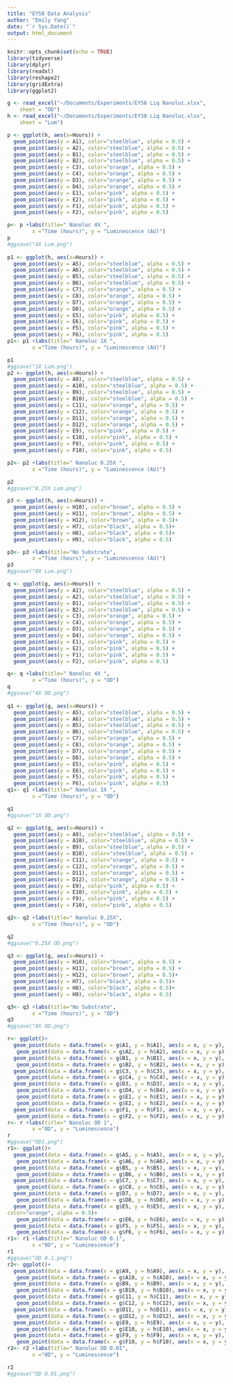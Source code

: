 ```yaml
---
title: "EY58 Data Analysis"
author: "Emily Yang"
date: "`r Sys.Date()`"
output: html_document
---
```


```r
knitr::opts_chunk$set(echo = TRUE)
library(tidyverse)
library(dplyr)
library(readxl)
library(reshape2)
library(gridExtra)
library(ggplot2)

g <- read_excel("~/Documents/Experiments/EY58 Liq Nanoluc.xlsx", 
    sheet = "OD")
h <- read_excel("~/Documents/Experiments/EY58 Liq Nanoluc.xlsx", 
    sheet = "Lum")
```


```r
p <- ggplot(h, aes(x=Hours)) + 
  geom_point(aes(y = A1), color="steelblue", alpha = 0.5) + 
  geom_point(aes(y = A2), color="steelblue", alpha = 0.5) + 
  geom_point(aes(y = B1), color="steelblue", alpha = 0.5) +
  geom_point(aes(y = B2), color="steelblue", alpha = 0.5) + 
  geom_point(aes(y = C3), color="orange", alpha = 0.5) + 
  geom_point(aes(y = C4), color="orange", alpha = 0.5) + 
  geom_point(aes(y = D3), color="orange", alpha = 0.5) +
  geom_point(aes(y = D4), color="orange", alpha = 0.5) + 
  geom_point(aes(y = E1), color="pink", alpha = 0.5) + 
  geom_point(aes(y = E2), color="pink", alpha = 0.5) + 
  geom_point(aes(y = F1), color="pink", alpha = 0.5) +
  geom_point(aes(y = F2), color="pink", alpha = 0.5) 

p<- p +labs(title=" Nanoluc 4X ",
        x ="Time (hours)", y = "Luminescence (AU)")
p
#ggsave("4X Lum.png")
 
p1 <- ggplot(h, aes(x=Hours)) + 
  geom_point(aes(y = A5), color="steelblue", alpha = 0.5) + 
  geom_point(aes(y = A6), color="steelblue", alpha = 0.5) + 
  geom_point(aes(y = B5), color="steelblue", alpha = 0.5) +
  geom_point(aes(y = B6), color="steelblue", alpha = 0.5) +
  geom_point(aes(y = C7), color="orange", alpha = 0.5) + 
  geom_point(aes(y = C8), color="orange", alpha = 0.5) + 
  geom_point(aes(y = D7), color="orange", alpha = 0.5) +
  geom_point(aes(y = D8), color="orange", alpha = 0.5) + 
  geom_point(aes(y = E5), color="pink", alpha = 0.5) + 
  geom_point(aes(y = E6), color="pink", alpha = 0.5) + 
  geom_point(aes(y = F5), color="pink", alpha = 0.5) +
  geom_point(aes(y = F6), color="pink", alpha = 0.5) 
p1<- p1 +labs(title=" Nanoluc 1X ",
        x ="Time (hours)", y = "Luminescence (AU)")

p1
#ggsave("1X Lum.png")
p2 <- ggplot(h, aes(x=Hours)) + 
  geom_point(aes(y = A9), color="steelblue", alpha = 0.5) + 
  geom_point(aes(y = A10), color="steelblue", alpha = 0.5) + 
  geom_point(aes(y = B9), color="steelblue", alpha = 0.5) +
  geom_point(aes(y = B10), color="steelblue", alpha = 0.5) +
  geom_point(aes(y = C11), color="orange", alpha = 0.5) + 
  geom_point(aes(y = C12), color="orange", alpha = 0.5) + 
  geom_point(aes(y = D11), color="orange", alpha = 0.5) +
  geom_point(aes(y = D12), color="orange", alpha = 0.5) +
  geom_point(aes(y = E9), color="pink", alpha = 0.5) + 
  geom_point(aes(y = E10), color="pink", alpha = 0.5) + 
  geom_point(aes(y = F9), color="pink", alpha = 0.5) +
  geom_point(aes(y = F10), color="pink", alpha = 0.5) 

p2<- p2 +labs(title=" Nanoluc 0.25X ",
        x ="Time (hours)", y = "Luminescence (AU)")

p2
#ggsave("0.25X Lum.png")

p3 <- ggplot(h, aes(x=Hours)) + 
  geom_point(aes(y = H10), color="brown", alpha = 0.5) + 
  geom_point(aes(y = H11), color="brown", alpha = 0.5) + 
  geom_point(aes(y = H12), color="brown", alpha = 0.5)+
  geom_point(aes(y = H7), color="black", alpha = 0.5)+
  geom_point(aes(y = H8), color="black", alpha = 0.5)+
  geom_point(aes(y = H9), color="black", alpha = 0.5)

p3<- p3 +labs(title="No Substrate",
        x ="Time (hours)", y = "Luminescence (AU)")
p3
#ggsave("0X Lum.png")
```

```r
q <- ggplot(g, aes(x=Hours)) + 
  geom_point(aes(y = A1), color="steelblue", alpha = 0.5) + 
  geom_point(aes(y = A2), color="steelblue", alpha = 0.5) + 
  geom_point(aes(y = B1), color="steelblue", alpha = 0.5) +
  geom_point(aes(y = B2), color="steelblue", alpha = 0.5) + 
  geom_point(aes(y = C3), color="orange", alpha = 0.5) + 
  geom_point(aes(y = C4), color="orange", alpha = 0.5) + 
  geom_point(aes(y = D3), color="orange", alpha = 0.5) +
  geom_point(aes(y = D4), color="orange", alpha = 0.5) + 
  geom_point(aes(y = E1), color="pink", alpha = 0.5) + 
  geom_point(aes(y = E2), color="pink", alpha = 0.5) + 
  geom_point(aes(y = F1), color="pink", alpha = 0.5) +
  geom_point(aes(y = F2), color="pink", alpha = 0.5) 

q<- q +labs(title=" Nanoluc 4X ",
        x ="Time (hours)", y = "OD")
q
#ggsave("4X OD.png")
 
q1 <- ggplot(g, aes(x=Hours)) + 
  geom_point(aes(y = A5), color="steelblue", alpha = 0.5) + 
  geom_point(aes(y = A6), color="steelblue", alpha = 0.5) + 
  geom_point(aes(y = B5), color="steelblue", alpha = 0.5) +
  geom_point(aes(y = B6), color="steelblue", alpha = 0.5) +
  geom_point(aes(y = C7), color="orange", alpha = 0.5) + 
  geom_point(aes(y = C8), color="orange", alpha = 0.5) + 
  geom_point(aes(y = D7), color="orange", alpha = 0.5) +
  geom_point(aes(y = D8), color="orange", alpha = 0.5) + 
  geom_point(aes(y = E5), color="pink", alpha = 0.5) + 
  geom_point(aes(y = E6), color="pink", alpha = 0.5) + 
  geom_point(aes(y = F5), color="pink", alpha = 0.5) +
  geom_point(aes(y = F6), color="pink", alpha = 0.5) 
q1<- q1 +labs(title=" Nanoluc 1X ",
        x ="Time (hours)", y = "OD")

q1
#ggsave("1X OD.png")

q2 <- ggplot(g, aes(x=Hours)) + 
  geom_point(aes(y = A9), color="steelblue", alpha = 0.5) + 
  geom_point(aes(y = A10), color="steelblue", alpha = 0.5) + 
  geom_point(aes(y = B9), color="steelblue", alpha = 0.5) +
  geom_point(aes(y = B10), color="steelblue", alpha = 0.5) +
  geom_point(aes(y = C11), color="orange", alpha = 0.5) + 
  geom_point(aes(y = C12), color="orange", alpha = 0.5) + 
  geom_point(aes(y = D11), color="orange", alpha = 0.5) +
  geom_point(aes(y = D12), color="orange", alpha = 0.5) +
  geom_point(aes(y = E9), color="pink", alpha = 0.5) + 
  geom_point(aes(y = E10), color="pink", alpha = 0.5) + 
  geom_point(aes(y = F9), color="pink", alpha = 0.5) +
  geom_point(aes(y = F10), color="pink", alpha = 0.5) 

q2<- q2 +labs(title=" Nanoluc 0.25X",
        x ="Time (hours)", y = "OD")

q2
#ggsave("0.25X OD.png")

q3 <- ggplot(g, aes(x=Hours)) + 
  geom_point(aes(y = H10), color="brown", alpha = 0.5) + 
  geom_point(aes(y = H11), color="brown", alpha = 0.5) + 
  geom_point(aes(y = H12), color="brown", alpha = 0.5)+
  geom_point(aes(y = H7), color="black", alpha = 0.5)+
  geom_point(aes(y = H8), color="black", alpha = 0.5)+
  geom_point(aes(y = H9), color="black", alpha = 0.5)

q3<- q3 +labs(title="No Substrate",
        x ="Time (hours)", y = "OD")
q3
#ggsave("0X OD.png")
```

```r

r<- ggplot()+ 
  geom_point(data = data.frame(x = g$A1, y = h$A1), aes(x = x, y = y), color="steelblue", alpha = 0.5)+
   geom_point(data = data.frame(x = g$A2, y = h$A2), aes(x = x, y = y), color="steelblue", alpha = 0.5)+
  geom_point(data = data.frame(x = g$B1, y = h$B1), aes(x = x, y = y), color="steelblue", alpha = 0.5)+
   geom_point(data = data.frame(x = g$B2, y = h$B2), aes(x = x, y = y), color="steelblue", alpha = 0.5)+
  geom_point(data = data.frame(x = g$C3, y = h$C3), aes(x = x, y = y), color="steelblue", alpha = 0.5)+
   geom_point(data = data.frame(x = g$C4, y = h$C4), aes(x = x, y = y), color="steelblue", alpha = 0.5)+
  geom_point(data = data.frame(x = g$D3, y = h$D3), aes(x = x, y = y), color="steelblue", alpha = 0.5)+
   geom_point(data = data.frame(x = g$D4, y = h$D4), aes(x = x, y = y), color="steelblue", alpha = 0.5)+
   geom_point(data = data.frame(x = g$E1, y = h$E1), aes(x = x, y = y), color="steelblue", alpha = 0.5)+
   geom_point(data = data.frame(x = g$E2, y = h$E2), aes(x = x, y = y), color="steelblue", alpha = 0.5)+
  geom_point(data = data.frame(x = g$F1, y = h$F1), aes(x = x, y = y), color="steelblue", alpha = 0.5)+
   geom_point(data = data.frame(x = g$F2, y = h$F2), aes(x = x, y = y), color="steelblue", alpha = 0.5)
r<- r +labs(title=" Nanoluc OD 1",
        x ="OD", y = "Luminescence")
r
#ggsave("OD1.png")
r1<- ggplot()+
  geom_point(data = data.frame(x = g$A5, y = h$A5), aes(x = x, y = y), color="orange", alpha = 0.5)+
   geom_point(data = data.frame(x = g$A6, y = h$A6), aes(x = x, y = y), color="orange", alpha = 0.5)+
  geom_point(data = data.frame(x = g$B5, y = h$B5), aes(x = x, y = y), color="orange", alpha = 0.5)+
   geom_point(data = data.frame(x = g$B6, y = h$B6), aes(x = x, y = y), color="orange", alpha = 0.5)+
  geom_point(data = data.frame(x = g$C7, y = h$C7), aes(x = x, y = y), color="orange", alpha = 0.5)+
   geom_point(data = data.frame(x = g$C8, y = h$C8), aes(x = x, y = y), color="orange", alpha = 0.5)+
  geom_point(data = data.frame(x = g$D7, y = h$D7), aes(x = x, y = y), color="orange", alpha = 0.5)+
   geom_point(data = data.frame(x = g$D8, y = h$D8), aes(x = x, y = y), color="orange", alpha = 0.5)+
  geom_point(data = data.frame(x = g$E5, y = h$E5), aes(x = x, y = y),
color="orange", alpha = 0.5)+
   geom_point(data = data.frame(x = g$E6, y = h$E6), aes(x = x, y = y), color="orange", alpha = 0.5)+
  geom_point(data = data.frame(x = g$F5, y = h$F5), aes(x = x, y = y), color="orange", alpha = 0.5)+
   geom_point(data = data.frame(x = g$F6, y = h$F6), aes(x = x, y = y), color="orange", alpha = 0.5)
r1<- r1 +labs(title=" Nanoluc OD 0.1",
        x ="OD", y = "Luminescence")
r1
#ggsave("OD 0.1.png")
r2<- ggplot()+
  geom_point(data = data.frame(x = g$A9, y = h$A9), aes(x = x, y = y), color="pink", alpha = 0.5)+
   geom_point(data = data.frame(x = g$A10, y = h$A10), aes(x = x, y = y), color="pink", alpha = 0.5)+
  geom_point(data = data.frame(x = g$B9, y = h$B9), aes(x = x, y = y), color="pink", alpha = 0.5)+
   geom_point(data = data.frame(x = g$B10, y = h$B10), aes(x = x, y = y), color="pink", alpha = 0.5)+
  geom_point(data = data.frame(x = g$C11, y = h$C11), aes(x = x, y = y), color="pink", alpha = 0.5)+
   geom_point(data = data.frame(x = g$C12, y = h$C12), aes(x = x, y = y), color="pink", alpha = 0.5)+
  geom_point(data = data.frame(x = g$D11, y = h$D11), aes(x = x, y = y), color="pink", alpha = 0.5)+
   geom_point(data = data.frame(x = g$D12, y = h$D12), aes(x = x, y = y), color="pink", alpha = 0.5)+
  geom_point(data = data.frame(x = g$E9, y = h$E9), aes(x = x, y = y), color="pink", alpha = 0.5)+
   geom_point(data = data.frame(x = g$E10, y = h$E10), aes(x = x, y = y), color="pink", alpha = 0.5)+
  geom_point(data = data.frame(x = g$F9, y = h$F9), aes(x = x, y = y), color="pink", alpha = 0.5)+
   geom_point(data = data.frame(x = g$F10, y = h$F10), aes(x = x, y = y), color="pink", alpha = 0.5)
r2<- r2 +labs(title=" Nanoluc OD 0.01",
        x ="OD", y = "Luminescence")

r2
#ggsave("OD 0.01.png")
```
